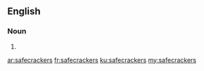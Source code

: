 ==English==

===Noun===
{{head|en|noun plural form}}

# {{plural of|safecracker|lang=en}}

[[ar:safecrackers]]
[[fr:safecrackers]]
[[ku:safecrackers]]
[[my:safecrackers]]